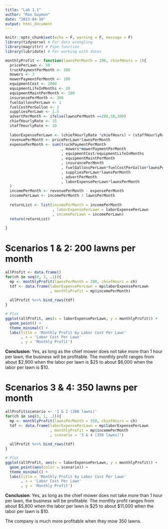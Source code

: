 ```yaml
---
title: "Lab 1.1"
author: "Ron Guymon"
date: "2023-04-10"
output: html_document
---
```


```r
knitr::opts_chunk$set(echo = F, warning = F, message = F)
library(tidyverse) # For data wrangling
library(magrittr) # Pipe function
library(lubridate) # For working with dates

```

```r
monthlyProfit <- function(lawnsPerMonth = 200, chiefHours = 1){
  pricePerLawn <- 50
  truckPaymentPerMonth <- 300
  mowers <- 3
  mowerPaymentPerMonth <- 100
  equipmentCost <- 2000
  equipmentLifeInMonths <- 20
  equipmentMaintPerMonth <- 100
  insurancePerMonth <- 300
  fuelGallonsPerLawn <- 1
  fuelCostPerGallon <- 3
  suppliesPerLawn <- 1.5
  advertPerMonth <- ifelse(lawnsPerMonth ==200,50,300)
  chiefHourlyRate <- 15
  staffHourlyRate <- 10
  
  laborExpensePerLawn <- (chiefHourlyRate *chiefHours) + (staffHourlyRate*1)
  revenuePerMonth <- pricePerLawn*lawnsPerMonth
  expensePerMonth <- sum(truckPaymentPerMonth
                         , mowers*mowerPaymentPerMonth
                         , equipmentCost/equipmentLifeInMonths
                         , equipmentMaintPerMonth
                         , insurancePerMonth
                         , fuelGallonsPerLawn*fuelCostPerGallon*lawnsPerMonth
                         , suppliesPerLawn*lawnsPerMonth
                         , advertPerMonth
                         , laborExpensePerLawn*lawnsPerMonth
  )
  incomePerMonth <- revenuePerMonth - expensePerMonth
  incomePerLawn <- incomePerMonth / lawnsPerMonth
  
  returnList <- list(incomePerMonth = incomePerMonth
                     , laborExpensePerLawn = laborExpensePerLawn
                     , incomePerLawn = incomePerLawn)
  return(returnList)
  
}

```

# Scenarios 1 & 2: 200 lawns per month

```r
allProfit <- data.frame()
for(ch in seq(0, 1, .1)){
  mp <- monthlyProfit(lawnsPerMonth = 200, chiefHours = ch)
  tdf <- data.frame(laborExpensePerLawn = mp$laborExpensePerLawn
                    , monthlyProfit = mp$incomePerMonth)
  
  allProfit %<>% bind_rows(tdf)
}

# Plot
ggplot(allProfit, aes(x = laborExpensePerLawn, y = monthlyProfit)) +
  geom_point() +
  theme_minimal() +
  labs(title = 'Monthly Profit by Labor Cost Per Lawn'
       , x = 'Labor Cost Per Lawn'
       , y = 'Monthly Profit')

```

__Conclusion__: Yes, as long as the chief mower does not take more than 1 hour per lawn, the business will be profitable. The monthly profit ranges from about \$2,900 when the labor per lawn is \$25 to about \$6,000 when the labor per lawn is \$10.


# Scenarios 3 & 4: 350 lawns per month

```r
allProfit$scenario <- '1 & 2 (200 lawns)'
for(ch in seq(0, 1, .1)){
  mp <- monthlyProfit(lawnsPerMonth = 350, chiefHours = ch)
  tdf <- data.frame(laborExpensePerLawn = mp$laborExpensePerLawn
                    , monthlyProfit = mp$incomePerMonth
                    , scenario = '3 & 4 (350 lawns)')
  
  allProfit %<>% bind_rows(tdf)
}

# Plot
ggplot(allProfit, aes(x = laborExpensePerLawn, y = monthlyProfit)) +
  geom_point(aes(color = scenario)) +
  theme_minimal() +
  labs(title = 'Monthly Profit by Labor Cost Per Lawn'
       , x = 'Labor Cost Per Lawn'
       , y = 'Monthly Profit')

```

__Conclusion__: Yes, as long as the chief mower does not take more than 1 hour per lawn, the business will be profitable. The monthly profit ranges from about \$5,800 when the labor per lawn is \$25 to about \$11,000 when the labor per lawn is \$10.  

The company is much more profitable when they mow 350 lawns.
